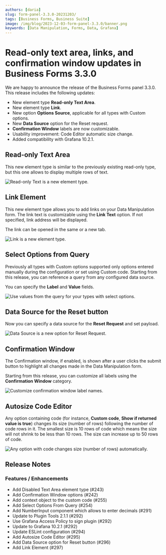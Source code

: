 ```yaml
---
authors: [daria]
slug: form-panel-3.3.0-20231203/
tags: [Business Forms, Business Suite]
image: /img/blog/2023-12-03-form-panel-3.3.0/banner.png
keywords: [Data Manipulation, Forms, Data, Grafana]
---
```



# Read-only text area, links, and confirmation window updates in Business Forms 3.3.0

We are happy to announce the release of the Business Forms panel 3.3.0. This release includes the following updates:

- New element type **Read-only Text Area**.
- New element type **Link**.
- New option **Options Source**, applicable for all types with Custom options.
- New **Data Source** option for the Reset request.
- **Confirmation Window** labels are now customizable.
- Usability improvement: Code Editor automatic size change.
- Added compatibility with Grafana 10.2.1.

<Catalog date="November 23, 2023" />

<Shorts id="wzFfAk1eIGg" title="Business Forms panel 3.3.0 for Grafana." />

## Read-only Text Area

This new element type is similar to the previously existing read-only type, but this one allows to display multiple rows of text.

<Image
  title="Read-only Text is a new element type."
  src="/img/blog/2023-12-03-form-panel-3.3.0/read-text.png"
/>

## Link Element

This new element type allows you to add links on your Data Manipulation form. The link text is customizable using the **Link Text** option. If not specified, link address will be displayed.

The link can be opened in the same or a new tab.

<Image
  title="Link is a new element type."
  src="/img/blog/2023-12-03-form-panel-3.3.0/link.png"
/>

## Select Options from Query

Previously all types with Custom options supported only options entered manually during the configuration or set using Custom code. Starting from this release, you can reference a query from any configured data source.

You can specify the **Label** and **Value** fields.

<Image
  title="Use values from the query for your types with select options."
  src="/img/blog/2023-12-03-form-panel-3.3.0/options-from-query.png"
/>

## Data Source for the Reset button

Now you can specify a data source for the **Reset Request** and set payload.

<Image
  title="Data Source is a new option for Reset Request."
  src="/img/blog/2023-12-03-form-panel-3.3.0/reset.png"
/>

## Confirmation Window

The Confirmation window, if enabled, is shown after a user clicks the submit button to highlight all changes made in the Data Manipulation form.

Starting from this release, you can customize all labels using the **Confirmation Window** category.

<Image
  title="Customize confirmation window label names."
  src="/img/blog/2023-12-03-form-panel-3.3.0/confirm.png"
/>

## Autosize Code Editor

Any option containing code (for instance, **Custom code**, **Show if returned value is true**) changes its size (number of rows) following the number of code rows in it. The smallest size is 10 rows of code which means the size will not shrink to be less than 10 rows. The size can increase up to 50 rows of code.

<Image
  title="Any option with code changes size (number of rows) automatically."
  src="/img/blog/2023-12-03-form-panel-3.3.0/size.png"
/>

<GettingStarted />

<Tutorial />

## Release Notes

### Features / Enhancements

- Add Disabled Text Area element type (#243)
- Add Confirmation Window options (#242)
- Add context object to the custom code (#255)
- Add Select Options From Query (#254)
- Add NumberInput component which allows to enter decimals (#291)
- Update to Plugin Tools 2.1.1 (#292)
- Use Grafana Access Policy to sign plugin (#292)
- Update to Grafana 10.2.1 (#292)
- Update ESLint configuration (#294)
- Add Autosize Code Editor (#295)
- Add Data Source option for Reset button (#296)
- Add Link Element (#297)

<Feedback />
